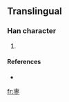 ==Translingual==

===Han character===
{{Han char|rn=75|rad=木|as=05|sn=9|four=|canj=大中卜 (KLY)}}

# {{defn|Han|sort=木05}}

====References====
* {{Han ref|kx=0521.121|hdz=10026.011|uh=6806|ud=26630}}

[[fr:栆]]